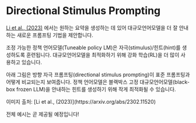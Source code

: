 # Directional Stimulus Prompting


[Li et al., (2023)](https://arxiv.org/abs/2302.11520) 에서는 원하는 요약을 생성하는 데 있어 대규모언어모델을 더 잘 안내하는 새로운 프롬프팅 기법을 제안합니다.

조정 가능한 정책 언어모델\(Tuneable policy LM\)은 자극\(stimulus\)/힌트\(hint\)를 생성하도록 훈련됩니다. 대규모언어모델을 최적화하기 위해 강화 학습\(RL\)을 더 많이 사용하고 있습니다.

아래 그림은 방향 자극 프롬프팅(directional stimulus prompting)이 표준 프롬프팅과 어떻게 비교되는지 보여줍니다. 정책 언어모델은 블랙박스 고정 대규모언어모델\(black-box frozen LLM\)을 안내하는 힌트를 생성하기 위해 작게 최적화될 수 있습니다.

<Screenshot src={DSP} alt="DSP" />
이미지 출처: [Li et al., (2023)](https://arxiv.org/abs/2302.11520)

전체 예시는 곧 제공될 예정입니다!